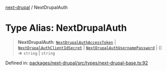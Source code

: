 [next-drupal](../globals.mdx) / NextDrupalAuth

# Type Alias: NextDrupalAuth

> **NextDrupalAuth**: [`NextDrupalAuthAccessToken`](NextDrupalAuthAccessToken.mdx) \| [`NextDrupalAuthClientIdSecret`](../interfaces/NextDrupalAuthClientIdSecret.mdx) \| [`NextDrupalAuthUsernamePassword`](../interfaces/NextDrupalAuthUsernamePassword.mdx) \| () => `string` \| `string`

Defined in: [packages/next-drupal/src/types/next-drupal-base.ts:92](https://github.com/chapter-three/next-drupal/blob/99d53e7de9f279983acefda33ce5bc4643bafb3c/packages/next-drupal/src/types/next-drupal-base.ts#L92)
